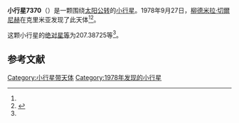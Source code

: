 {{Infobox planet
| bgcolour = #FFFFC0
| name = 7370 Krasnogolovets
| symbol = 
| image = 
| caption = 
| discovery = yes
| discovery_ref = 
| discoverer = [[柳德米拉·切爾尼赫|柳德米拉·切爾尼赫]]
| discovery_site = [[克里米亚|克里米亚]] 
| discovered = 1978年9月27日
| designations = yes
| mp_name = 
| named_after = 
| alt_names = 1978 SM5/ 1980 BC6 / 1989 CO1
| mp_category = [[主带小行星|主带小行星]]
| orbit_ref = <ref name="a">[http://ssd.jpl.nasa.gov/sbdb.cgi?sstr=7370 7370 Krasnogolovets] {{Wayback|url=http://ssd.jpl.nasa.gov/sbdb.cgi?sstr=7370 |date=20210723193940 }}，小行星數據庫瀏覽器（JPL Small-Body Database Browser）－[[美国国家航空航天局|美国国家航空航天局]]喷气推进实验室</ref>
| epoch = 2456400.5 (2013年4月18日更新)
| aphelion = {{convert|2.7583244|AU|km|3|abbr=on|lk=out}}
| perihelion = {{convert|2.5878856|AU|km|3|abbr=on}}
| semimajor = {{convert|2.6731050|AU|km|3|abbr=on}}
| eccentricity = 0.0318803
| period = 1596.329152 [[日|日]]<br />4.37[[儒略年|儒略年]]
| avg_speed = 
| inclination = 4.01344
| asc_node = 50.46495
| mean_anomaly = 
| arg_peri = 207.38725
| satellites = 
| physical_characteristics = yes
| dimensions = 
| mass = 
| density = 
| surface_grav = 
| escape_velocity = 
| sidereal_day = 
| axial_tilt = 
| pole_ecliptic_lat = 
| pole_ecliptic_lon = 
| albedo = 
| temperatures= 
| temp_name1 = 
| mean_temp_1 = 
| max_temp_1 = 
| temp_name2 = 
| max_temp_2 = 
| spectral_type = 
| abs_magnitude = 207.38725
}}

'''小行星7370'''（{{lang-en|7370 Krasnogolovets}}）是一颗围绕[[太阳|太阳]][[公转|公转]]的[[小行星|小行星]]。1978年9月27日，[[柳德米拉·切爾尼赫|柳德米拉·切爾尼赫]]在克里米亚发现了此天体<ref name="a" /><ref>{{cite news|title=小行星列表|url=http://cfa-www.harvard.edu/iau/lists/NumberedMPs.txt|accessdate=2013-07-08|newspaper=哈佛大学|archive-date=2008-05-17|archive-url=https://web.archive.org/web/20080517010638/http://cfa-www.harvard.edu/iau/lists/NumberedMPs.txt|dead-url=no}}</ref>。

这颗小行星的[[绝对星等|绝对星等]]为207.38725等<ref name="a" />。

==参考文献==
{{reflist}}
{{Minor Planet Number|[[小行星7369|小行星7369]]|[[小行星7371|小行星7371]]}}

{{小天体}}

[[Category:小行星带天体|Category:小行星带天体]]
[[Category:1978年发现的小行星|Category:1978年发现的小行星]]

{{asteroid-stub}}